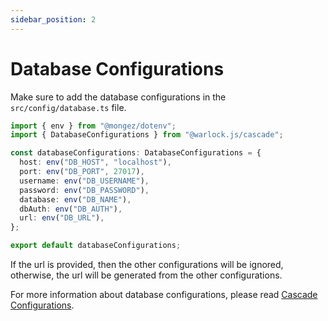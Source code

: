 ```yaml
---
sidebar_position: 2
---
```


# Database Configurations

Make sure to add the database configurations in the `src/config/database.ts` file.

```ts title="src/config/database.ts"
import { env } from "@mongez/dotenv";
import { DatabaseConfigurations } from "@warlock.js/cascade";

const databaseConfigurations: DatabaseConfigurations = {
  host: env("DB_HOST", "localhost"),
  port: env("DB_PORT", 27017),
  username: env("DB_USERNAME"),
  password: env("DB_PASSWORD"),
  database: env("DB_NAME"),
  dbAuth: env("DB_AUTH"),
  url: env("DB_URL"),
};

export default databaseConfigurations;
```

If the url is provided, then the other configurations will be ignored, otherwise, the url will be generated from the other configurations.

For more information about database configurations, please read [Cascade Configurations](./../../cascade/getting-started/connecting-to-database).
